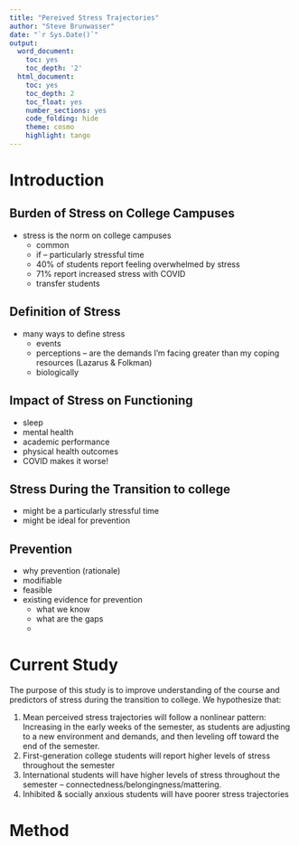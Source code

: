 ```yaml
---
title: "Pereived Stress Trajectories"
author: "Steve Brunwasser"
date: "`r Sys.Date()`"
output:
  word_document:
    toc: yes
    toc_depth: '2'
  html_document:
    toc: yes
    toc_depth: 2
    toc_float: yes
    number_sections: yes
    code_folding: hide
    theme: cosmo
    highlight: tango
---
```


# Introduction


## Burden of Stress on College Campuses
- stress is the norm on college campuses
  - common
  - if -- particularly stressful time
  - 40% of students report feeling overwhelmed by stress
  - 71% report increased stress with COVID
  - transfer students

## Definition of Stress
  - many ways to define stress
    - events
    - perceptions -- are the demands I'm facing greater than my coping resources (Lazarus & Folkman)
    - biologically

## Impact of Stress on Functioning
  - sleep
  - mental health
  - academic performance
  - physical health outcomes
  - COVID makes it worse!

## Stress During the Transition to college
  - might be a particularly stressful time
  - might be ideal for prevention

## Prevention
  - why prevention (rationale)
  - modifiable 
  - feasible
- existing evidence for prevention
  - what we know
  - what are the gaps
  - 

# Current Study

The purpose of this study is to improve understanding of the course and predictors of stress during the transition to college. We hypothesize that:

1. Mean perceived stress trajectories will follow a nonlinear pattern: Increasing in the early weeks of the semester, as students are adjusting to a new environment and demands, and then leveling off toward the end of the semester.
2. First-generation college students will report higher levels of stress throughout the semester
3. International students will have higher levels of stress throughout the semester --  connectedness/belongingness/mattering. 
4. Inhibited & socially anxious students will have poorer stress trajectories
  
  
# Method

